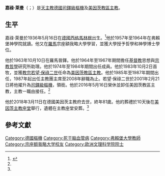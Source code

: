 {{Blpsources|time=2020-01-12T09:48:52+00:00}}
{{NoteTA
|1=zh-hk:奧斯定; zh-tw:奧思定;
|2=zh-cn:美因茨; zh-tw:美因茲; zh-hk:緬恩斯;
}}
{{Infobox Christian leader
| type = Cardinal
| honorific-prefix =
| name = 嘉祿·萊曼<br />Karl Lehmann
| honorific-suffix = 
| title = [[天主教美因茨教區|天主教美因茨教區主教]]
| image = Verleihung des Europäischen Handwerkspreises an Karl Kardinal Lehmann-2159.jpg
| imagesize = 250px
| alt = 
| caption = 
| archdiocese = 
| province = 
| metropolis = 
| diocese = 美因茨
| see = 
| appointed = 1983年6月21日
| enthroned = 1983年10月2日
| ended = 2016年5月16日
| predecessor = {{link-en|赫門·沃爾克|Hermann Volk}}
| opposed = 
| successor = {{link-en|伯多祿·科爾格拉夫|Peter Kohlgraf}}
| ordination = 1963年10月10日
| ordained_by = {{link-en|儒略·德普夫內爾|Julius Döpfner|儒略·奧斯定·德普夫內爾}}
| consecration = 1983年10月2日
| consecrated_by = 赫門·沃爾克
| cardinal = 2001年2月21日
| created_cardinal_by = [[教宗若望·保祿二世|教宗若望·保祿二世]]
| rank = [[樞機|司鐸級樞機]]
| other_post = {{link-en|聖良一世堂|San Leone I|聖良一世堂區領銜司鐸}}（2001年－2018年）
<!---------- Personal details ---------->
| birth_date = {{birth date|1936|5|16|df=y}}
| birth_place = [[納粹德國|納粹德國]][[西格馬林根|西格馬林根]]
| death_date = {{death date and age|2018|3|11|1936|5|16}}
| death_place = [[德國|德國]][[美因茨|美因茨]]
| buried = [[美因茨主教座堂|美因茨主教座堂]]
| nationality = 德國
| religion = [[天主教|天主教]]
| coat_of_arms = Coat of arms of Karl Lehmann.svg
| motto = State in fide（堅守信德）
}}

'''嘉祿·萊曼'''（{{lang-de|Karl Lehmann}}；{{bd|1936年|5月16日|2018年|3月11日|catIdx=Karl Lehmann}}）是[[天主教|天主教]][[德國|德國]][[樞機|司鐸級樞機]]及[[天主教美因茨教區|美因茨教區主教]]。

==生平==
嘉祿·萊曼於1936年5月16日在[[德國|德國]][[西格馬林根|西格馬林根]]出生。<ref name="Miranda20010221">{{cite web |last1=Miranda |first1=Salvador |title=Consistory of February 21, 2001 (VIII) |url=https://webdept.fiu.edu/~mirandas/bios2001.htm |publisher=Florida International University |accessdate=2020-01-12 |archiveurl=https://web.archive.org/web/20200112084405/https://webdept.fiu.edu/~mirandas/bios2001.htm |archivedate=2020-01-12 |language=en |dead-url=yes }}</ref>他於1957年至1964年在弗賴堡神學院就讀。他又在[[羅馬|羅馬]]宗座額我略大學學習，並獲大學授予哲學和神學博士學位。

他於1963年10月10日在羅馬晉鐸。他於1964年至1967年期間擔任[[基督教|基督教]]思想與[[宗教哲學|宗教哲學]]研究所助理。他於1974年至1984年期間出任{{link-en|國際神學委員會|International Theological Commission}}成員。他於1983年10月2日首牧，並獲[[教宗若望·保祿二世|教宗若望·保祿二世]]任命為[[天主教美因茨教區|美因茨教區主教]]。他於1985年至1987年期間出任{{link-en|德國主教團|German Bishops' Conference|德國主教團副主席}}，1987年起出任主教團主席至2008年辭職為止。若望·保祿二世於2001年2月21日將他擢升為[[樞機|司鐸級樞機]]，領{{link-en|聖良一世堂|San Leone I|聖良一世堂區司鐸}}銜。他於2016年5月16日榮休並卸任美因茨教區主教，主教一職由{{link-en|伯多祿·科爾格拉夫|Peter Kohlgraf}}接任。<ref name="Miranda20010221" />

他於2018年3月11日在德國美因茨主教府去世，終年81歲。他的葬禮於10天後在[[美因茨主教座堂|美因茨主教座堂]]舉行，遺體在主教座堂安葬。<ref name="Miranda20010221" />

==參考文獻==
{{reflist}}

{{Authority control}}
[[Category:德國樞機|Category:德國樞機]]
[[Category:死于脑血管病|Category:死于脑血管病]]
[[Category:弗賴堡大學教師|Category:弗賴堡大學教師]]
[[Category:宗座额我略大学校友|Category:宗座额我略大学校友]]
[[Category:欧洲文理科学院院士|Category:欧洲文理科学院院士]]